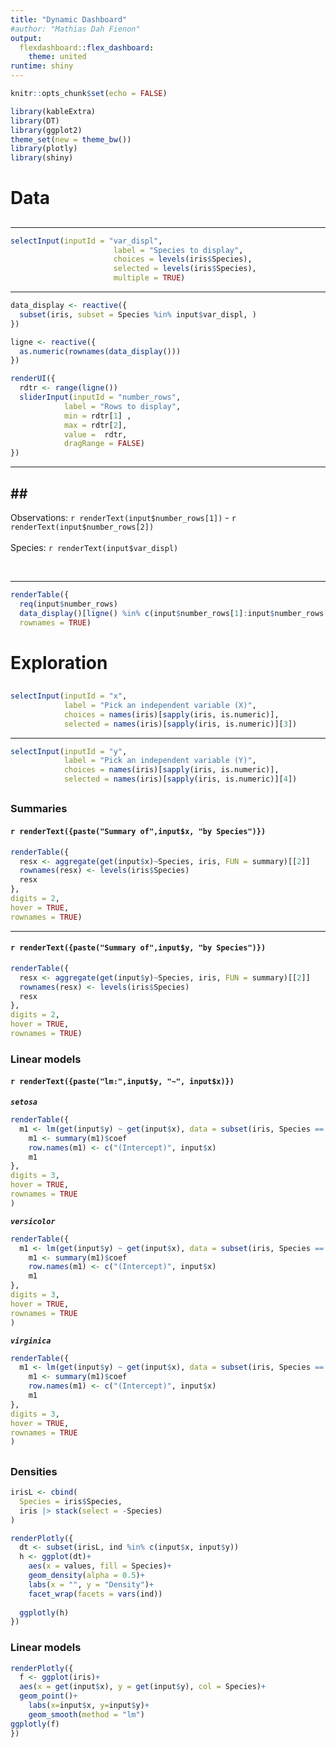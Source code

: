 ---
title: "Dynamic Dashboard"
#author: "Mathias Dah Fienon"
output: 
  flexdashboard::flex_dashboard:
    theme: united
runtime: shiny
---

```{r setup, include=FALSE}
knitr::opts_chunk$set(echo = FALSE)

library(kableExtra)
library(DT)
library(ggplot2)
theme_set(new = theme_bw())
library(plotly)
library(shiny)
```

# Data

## {.sidebar data-width=250}

---

```{r}
selectInput(inputId = "var_displ",
                       label = "Species to display",
                       choices = levels(iris$Species),
                       selected = levels(iris$Species),
                       multiple = TRUE)
```

---

```{r}
data_display <- reactive({
  subset(iris, subset = Species %in% input$var_displ, )
})

ligne <- reactive({
  as.numeric(rownames(data_display()))
})

renderUI({
  rdtr <- range(ligne())
  sliderInput(inputId = "number_rows",
            label = "Rows to display",
            min = rdtr[1] ,
            max = rdtr[2],
            value =  rdtr,
            dragRange = FALSE)
})
```

---

## 
---
Observations: `r renderText(input$number_rows[1])` - `r renderText(input$number_rows[2])`   
<br>
Species: `r renderText(input$var_displ)`

<br>

---

```{r}
 
renderTable({
  req(input$number_rows)
  data_display()[ligne() %in% c(input$number_rows[1]:input$number_rows[2]),]},
  rownames = TRUE)
```




# Exploration

## {.sidebar data-width=150}

```{r}
selectInput(inputId = "x",
            label = "Pick an independent variable (X)",
            choices = names(iris)[sapply(iris, is.numeric)],
            selected = names(iris)[sapply(iris, is.numeric)][3])
```

---

```{r}
selectInput(inputId = "y",
            label = "Pick an independent variable (Y)",
            choices = names(iris)[sapply(iris, is.numeric)],
            selected = names(iris)[sapply(iris, is.numeric)][4])
```



## {.tabset data-width=350}

### Summaries

#### `r renderText({paste("Summary of",input$x, "by Species")})`

```{r}
renderTable({
  resx <- aggregate(get(input$x)~Species, iris, FUN = summary)[[2]]
  rownames(resx) <- levels(iris$Species)
  resx
},
digits = 2,
hover = TRUE,
rownames = TRUE)
```

---
#### `r renderText({paste("Summary of",input$y, "by Species")})`

```{r}
renderTable({
  resx <- aggregate(get(input$y)~Species, iris, FUN = summary)[[2]]
  rownames(resx) <- levels(iris$Species)
  resx
},
digits = 2,
hover = TRUE,
rownames = TRUE)
```


### Linear models

#### `r renderText({paste("lm:",input$y, "~", input$x)})`




_**`setosa`**_
```{r}
renderTable({
  m1 <- lm(get(input$y) ~ get(input$x), data = subset(iris, Species == "setosa"))
    m1 <- summary(m1)$coef
    row.names(m1) <- c("(Intercept)", input$x)
    m1
},
digits = 3,
hover = TRUE,
rownames = TRUE
)

```

_**`versicolor`**_
```{r}
renderTable({
  m1 <- lm(get(input$y) ~ get(input$x), data = subset(iris, Species == "versicolor"))
    m1 <- summary(m1)$coef
    row.names(m1) <- c("(Intercept)", input$x)
    m1
},
digits = 3,
hover = TRUE,
rownames = TRUE
)

```


_**`virginica`**_

```{r}
renderTable({
  m1 <- lm(get(input$y) ~ get(input$x), data = subset(iris, Species == "virginica"))
    m1 <- summary(m1)$coef
    row.names(m1) <- c("(Intercept)", input$x)
    m1
},
digits = 3,
hover = TRUE,
rownames = TRUE
)

```


## {.tabset data-width=500}

### Densities

```{r}
irisL <- cbind(
  Species = iris$Species,
  iris |> stack(select = -Species)
)
```

```{r}
renderPlotly({
  dt <- subset(irisL, ind %in% c(input$x, input$y))
  h <- ggplot(dt)+
    aes(x = values, fill = Species)+
    geom_density(alpha = 0.5)+
    labs(x = "", y = "Density")+
    facet_wrap(facets = vars(ind))
  
  ggplotly(h)
})
```


### Linear models

```{r}
renderPlotly({
  f <- ggplot(iris)+
  aes(x = get(input$x), y = get(input$y), col = Species)+
  geom_point()+
    labs(x=input$x, y=input$y)+
    geom_smooth(method = "lm")
ggplotly(f)
})
```





